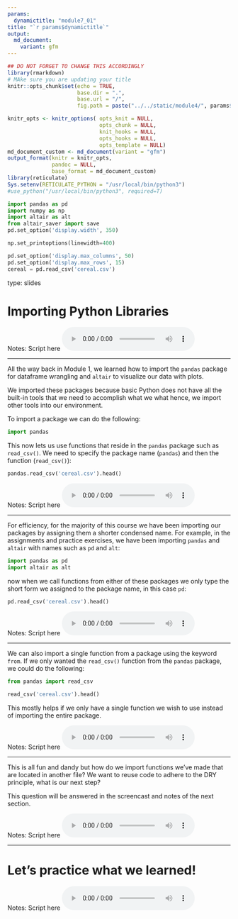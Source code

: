 ```yaml
---
params:
  dynamictitle: "module7_01"
title: "`r params$dynamictitle`"
output: 
  md_document:
    variant: gfm
---
```



```r
## DO NOT FORGET TO CHANGE THIS ACCORDINGLY 
library(rmarkdown)
# MAke sure you are updating your title 
knitr::opts_chunk$set(echo = TRUE,
                      base.dir = ".", 
                      base.url = "/",
                      fig.path = paste("../../static/module4/", params$dynamictitle,"/", sep = ""))

knitr_opts <- knitr_options( opts_knit = NULL,
                             opts_chunk = NULL,
                             knit_hooks = NULL,
                             opts_hooks = NULL,
                             opts_template = NULL)
md_document_custom <- md_document(variant = "gfm")
output_format(knitr = knitr_opts,
              pandoc = NULL,
              base_format = md_document_custom)
library(reticulate)
Sys.setenv(RETICULATE_PYTHON = "/usr/local/bin/python3")
#use_python("/usr/local/bin/python3", required=T)
```


```python
import pandas as pd
import numpy as np
import altair as alt
from altair_saver import save
pd.set_option('display.width', 350)

np.set_printoptions(linewidth=400)

pd.set_option('display.max_columns', 50)
pd.set_option('display.max_rows', 15)
cereal = pd.read_csv('cereal.csv')
```


type: slides


# Importing Python Libraries

Notes: Script here
<html>
<audio controls >
  <source src="/placeholder_audio.mp3" />
</audio></html>

---

All the way back in Module 1, we learned how to import the `pandas` package for dataframe wrangling and `altair` to visualize our data with plots. 

We imported these packages because basic Python does not have all the built-in tools that we need to accomplish what we what hence, we import other tools into our environment. 

To import a package we can do the following:

```python
import pandas
```

This now lets us use functions that reside in the `pandas` package such as `read_csv()`. We need to specify the package name (`pandas`) and then the function (`read_csv()`):

```python
pandas.read_csv('cereal.csv').head()
```


Notes: Script here
<html>
<audio controls >
  <source src="/placeholder_audio.mp3" />
</audio></html>

---

For efficiency, for the majority of this course we have been importing our packages by assigning them a shorter condensed name.
For example, in the assignments and practice exercises, we have been importing `pandas` and `altair` with names such as `pd` and `alt`:

```python
import pandas as pd 
import altair as alt
```

now when we call functions from either of these packages we only type the short form we assigned to the package name, in this case `pd`: 

```python
pd.read_csv('cereal.csv').head()
```


Notes: Script here
<html>
<audio controls >
  <source src="/placeholder_audio.mp3" />
</audio></html>

---

We can also import a single function from a package using the keyword `from`. If we only wanted the `read_csv()` function from the `pandas` package, we could do the following: 

```python
from pandas import read_csv
```

```python
read_csv('cereal.csv').head()
```
This mostly helps if we only have a single function we wish to use instead of importing the entire package. 


Notes: Script here
<html>
<audio controls >
  <source src="/placeholder_audio.mp3" />
</audio></html>

---

This is all fun and dandy but how do we import functions we've made that are located in another file? We want to reuse code to adhere to the DRY principle, what is our next step? 

This question will be answered in the screencast and notes of the next section. 



Notes: Script here
<html>
<audio controls >
  <source src="/placeholder_audio.mp3" />
</audio></html>

---

# Let’s practice what we learned!

Notes: Script here
<html>
<audio controls >
  <source src="/placeholder_audio.mp3" />